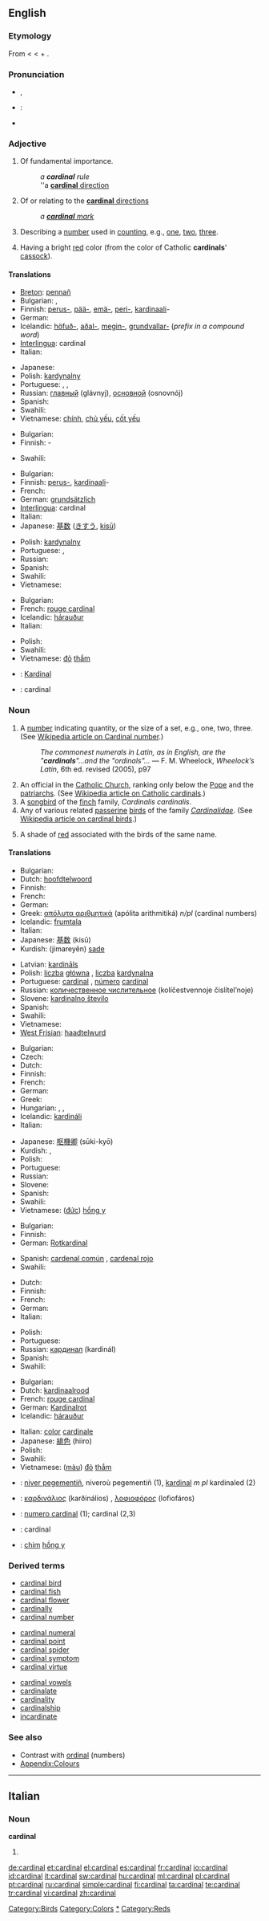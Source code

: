 {{was wotd|2006|June|11}}
{{also|Cardinal}}
==English==
{{wikipedia}}

===Etymology===
From {{etyl|enm}} {{term|cardinal|lang=enm||important, chief}} < {{etyl|la}} {{term|cardinalis||pertaining to a hinge, hence applied to that on which something turns or depends, important, principal, chief}} < {{term|cardo||[[hinge]]}} + {{term|-alis||adjectival suffix}}.

===Pronunciation===
* {{a|RP}} {{IPA|/ˈkɑː.dɪ.nəl/}}, {{SAMPA|/"kA:.dI.n@l/}}
* {{a|GenAm}}: {{IPA|/ˈkɑɹdɪnəl/}}
* {{audio|en-us-cardinal.ogg|Audio (US)}}

===Adjective===
{{en-adj}}

# Of fundamental importance.
#: ''a '''cardinal''' rule''
#: ''a [[cardinal direction|'''cardinal''' direction]]
# {{nautical}} Of or relating to the [[cardinal direction|'''cardinal''' directions]]
#: ''a [[cardinal mark|'''cardinal''' mark]]''
# Describing a [[number]] used in [[count]]ing, e.g., [[one]], [[two]], [[three]].
# {{colour}} Having a bright [[red]] color (from the color of Catholic '''cardinals'''' [[cassock]]).

====Translations====
{{trans-top|of fundamental importance}}
* [[Breton]]: [[pennañ]]
* Bulgarian: {{t|bg|главен|sc=Cyrl}},  {{t|bg|основен|sc=Cyrl}}
* Finnish: [[perus-]], [[pää-]], [[emä-]], [[peri-]], [[kardinaali]]-
* German: {{t+|de|grundsätzlich}}
* Icelandic: [[höfuð-]], [[aðal-]], [[megin-]], [[grundvallar-]] (''prefix in a compound word'')
* [[Interlingua]]: cardinal
* Italian: {{t+|it|cardinale}}
{{trans-mid}}
* Japanese: {{t+|ja|基本|sc=Jpan}}
* Polish: [[kardynalny]] {{m}}
* Portuguese: {{t+|pt|cardeal}}, {{t+|pt|fundamental}}, {{t+|pt|principal}}
* Russian: [[главный]] (glávnyj), [[основной]] (osnovnój)
* Spanish: {{t+|es|cardinal}}
* Swahili: {{t+|sw|kadinoli|xs=Swahili}}
* Vietnamese: [[chính]], [[chủ yếu]], [[cốt yếu]]
{{trans-bottom}}

{{trans-top|of or relating to the cardinal directions}}
* Bulgarian: {{t|bg|главен|sc=Cyrl}}
* Finnish: {{t-|fi|kardinaali}}-
{{trans-mid}}
* Swahili: {{t+|sw|kadinoli|xs=Swahili}}
{{trans-bottom}}

{{trans-top|describing a number that indicates quantity}}
* Bulgarian: {{t|bg|числителен|sc=Cyrl}}
* Finnish: [[perus-]], [[kardinaali]]-
* French: {{t+|fr|cardinal}}
* German: [[grundsätzlich]]
* [[Interlingua]]: cardinal
* Italian: {{t+|it|cardinale}}
* Japanese: [[基数]] ([[きすう]], [[kisū]])
{{trans-mid}}
* Polish: [[kardynalny]] {{m}}
* Portuguese: {{t+|pt|cardeal}}, {{t+|pt|cardinal}}
* Russian: {{t+|ru|количественный|tr=kolíčestvennyj|sc=Cyrl}}
* Spanish: {{t+|es|cardinal}}
* Swahili: {{t+|sw|kadinoli|xs=Swahili}}
* Vietnamese: {{t+|vi|lượng|xs=Vietnamese}}
{{trans-bottom}}

{{trans-top|having a bright red color}}
* Bulgarian: {{t|bg|яркочервен|sc=Cyrl}}
* French: [[rouge cardinal]]
* Icelandic: [[hárauður]]
* Italian: {{t+|it|cardinale}}
{{trans-mid}}
* Polish: {{t+|pl|purpurowy|m}}
* Swahili: {{t+|sw|kadinoli|xs=Swahili}}
* Vietnamese: [[đỏ]] [[thắm]]
{{trans-bottom}}

{{checktrans-top}}
* {{ttbc|Indonesian}}: [[Kardinal]]
* {{ttbc|Romanian}}: cardinal
{{trans-bottom}}

===Noun===
{{en-noun}}

# A [[number]] indicating quantity, or the size of a set, e.g., one, two, three. (See [[w:Cardinal_number|Wikipedia article on Cardinal number]].)
#: ''The commonest numerals in Latin, as in English, are the "'''cardinals'''"...and the "ordinals"...'' — F. M. Wheelock, ''Wheelock’s Latin'', 6th ed. revised (2005), p97
# An official in the [[w:Catholicism|Catholic Church]], ranking only below the [[w:Pope|Pope]] and the [[patriarch]]s. (See [[w:Cardinal_(Catholicism)|Wikipedia article on Catholic cardinals]].)
# A [[songbird]] of the [[finch]] family, ''Cardinalis cardinalis''.
# Any of various related [[passerine]] [[bird]]s of the family ''[[Cardinalidae]]''. (See [[w:Cardinal_(bird)|Wikipedia article on cardinal birds]].)
# {{colour}} A shade of [[red]] associated with the birds of the same name.
#: {{color panel|C41E3A}}

====Translations====
{{trans-top|number}}
* Bulgarian: {{t|bg|числително|n|sc=Cyrl}}
* Dutch: [[hoofdtelwoord]] {{n}}
* Finnish: {{t-|fi|perusluku}}
* French: {{t+|fr|cardinal}}
* German: {{t+|de|Grundzahl|f}}
* Greek: [[απόλυτα αριθμητικά]] (apólita arithmitiká) ''n/pl'' (cardinal numbers)
* Icelandic: [[frumtala]] {{f}}
* Italian: {{t-|it|numero cardinale|m}}
* Japanese: [[基数]] (kisū)
* Kurdish: (jimareyên) [[sade]]
{{trans-mid}}
* Latvian: [[kardināls]]
* Polish: [[liczba]] [[główna]] {{f}}, [[liczba]] [[kardynalna]] {{f}}
* Portuguese: [[cardinal]] {{m}}, [[número]] [[cardinal]] {{m}}
* Russian: [[количественное числительное]] (kolíčestvennoje čislítel’noje) {{n}}
* Slovene: [[kardinalno število]] {{n}}
* Spanish: {{t+|es|número cardinal|m}}
* Swahili: {{t+|sw|kadinoli|xs=Swahili}}
* Vietnamese: {{t+|vi|số lượng|xs=Vietnamese}}
* [[West Frisian]]: [[haadtelwurd]]
{{trans-bottom}}

{{trans-top|official in Catholic Church}}
* Bulgarian: {{t|bg|кардинал|m|sc=Cyrl}}
* Czech: {{t-|cs|kardinál|m}}
* Dutch: {{t+|nl|kardinaal|m}}
* Finnish: {{t-|fi|kardinaali}}
* French: {{t+|fr|cardinal|m}}
* German: {{t+|de|Kardinal|m}}
* Greek: {{t+|el|καρδινάλιος|m|tr=karðinálios|sc=Grek}}
* Hungarian: {{t+|hu|bíboros}},  {{t-|hu|kardinális}},  {{t-|hu|bíbornok}}
* Icelandic: [[kardináli]] {{m}}
* Italian: {{t+|it|cardinale|m}}
{{trans-mid}}
* Japanese: [[枢機卿]] (sūki-kyō)
* Kurdish: {{t+|ku|kardînal}}, {{t+|ku|metran}}
* Polish: {{t+|pl|kardynał|m}}
* Portuguese: {{t+|pt|cardeal|m}}
* Russian: {{t+|ru|кардинал|m|tr=kardinál|sc=Cyrl}}
* Slovene: {{t+|sl|kardinal|m}}
* Spanish: {{t+|es|cardenal|m}}
* Swahili: {{t+|sw|kadinoli|xs=Swahili}}
* Vietnamese: ([[đức]]) [[hồng y]]
{{trans-bottom}}

{{trans-top|bird ''Cardinalis cardinalis''}}
* Bulgarian: {{t|bg|чинка|f|sc=Cyrl}}
* Finnish: {{t-|fi|punakardinaali}}
* German: [[Rotkardinal]] {{m}}
{{trans-mid}}
* Spanish: [[cardenal común]] {{m}}, [[cardenal rojo]] {{m}}
* Swahili: {{t+|sw|kadinoli|xs=Swahili}}
{{trans-bottom}}

{{trans-top|any bird in family ''Cardinalidae''}}
* Dutch: {{t+|nl|kardinaal|m}}
* Finnish: {{t-|fi|kardinaali}}
* French: {{t+|fr|cardinal|m}}
* German: {{t+|de|Kardinal|m}}
* Italian: {{t+|it|cardinale|m}}
{{trans-mid}}
* Polish: {{t+|pl|kardynał|m}}
* Portuguese: {{t+|pt|cardeal|m}}
* Russian: [[кардинал]] (kardinál) {{m}}
* Spanish: {{t+|es|cardenal|m}}
* Swahili: {{t+|sw|kadinoli|xs=Swahili}}
{{trans-bottom}}

{{trans-top|colour}}
* Bulgarian: {{t|bg|яркочервен цвят|sc=Cyrl}}
* Dutch: [[kardinaalrood]] {{n}}
* French: [[rouge cardinal]]
* German: [[Kardinalrot]] {{n}}
* Icelandic: [[hárauður]] {{m}}
{{trans-mid}}
* Italian: [[color]] [[cardinale]] {{m}}
* Japanese: [[緋色]] (hiiro)
* Polish: {{t+|pl|purpura|f}}
* Swahili: {{t+|sw|kadinoli|xs=Swahili}}
* Vietnamese: ([[màu]]) [[đỏ]] [[thắm]]
{{trans-bottom}}

{{checktrans-top}}
* {{ttbc|Breton}}: [[niver pegementiñ]], niveroù pegementiñ {{p}} (1), [[kardinal]] ''m pl'' kardinaled (2)
* {{ttbc|Greek}}: [[καρδινάλιος]] (karðinálios) {{m}}, [[λοφιοφόρος]] (lofiofáros) {{m}}
* {{ttbc|Interlingua}}: [[numero cardinal]] (1); cardinal (2,3)
* {{ttbc|Romanian}}: cardinal
* {{ttbc|Vietnamese}}: [[chim]] [[hồng y]]
{{trans-bottom}}

===Derived terms===
{{top3}}
* [[cardinal bird]]
* [[cardinal fish]]
* [[cardinal flower]]
* [[cardinally]]
* [[cardinal number]]
{{mid3}}
* [[cardinal numeral]]
* [[cardinal point]]
* [[cardinal spider]]
* [[cardinal symptom]]
* [[cardinal virtue]]
{{mid3}}
* [[cardinal vowels]]
* [[cardinalate]]
* [[cardinality]]
* [[cardinalship]]
* [[incardinate]]
{{bottom}}

===See also===
* Contrast with [[ordinal]] (numbers)
* [[Appendix:Colours]]

[[Category:Birds]]
[[Category:Colors]]
[[Category:Numbers|*]]
[[Category:Reds]]

----
==Italian==

===Noun===
'''cardinal''' {{m}}

# {{apocopic form of|cardinale|lang=Italian}}

[[de:cardinal]]
[[et:cardinal]]
[[el:cardinal]]
[[es:cardinal]]
[[fr:cardinal]]
[[io:cardinal]]
[[id:cardinal]]
[[it:cardinal]]
[[sw:cardinal]]
[[hu:cardinal]]
[[ml:cardinal]]
[[pl:cardinal]]
[[pt:cardinal]]
[[ru:cardinal]]
[[simple:cardinal]]
[[fi:cardinal]]
[[ta:cardinal]]
[[te:cardinal]]
[[tr:cardinal]]
[[vi:cardinal]]
[[zh:cardinal]]